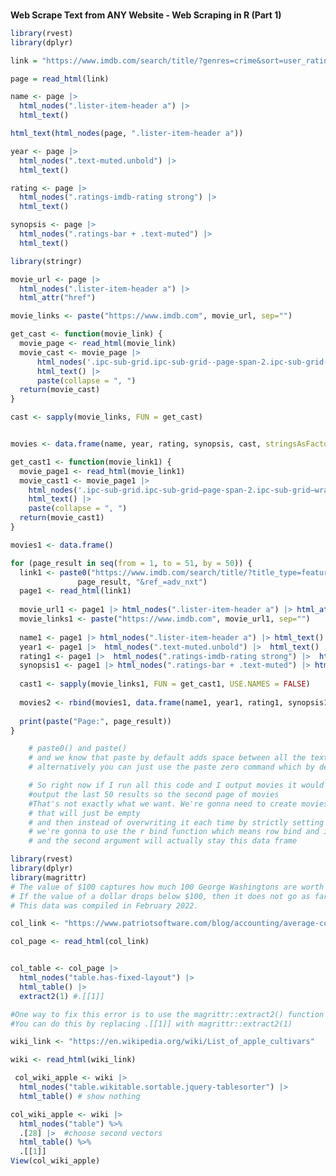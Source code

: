 ### 
**Web Scrape Text from ANY Website - Web Scraping in R (Part 1)**

```{r}
library(rvest)
library(dplyr) 

link = "https://www.imdb.com/search/title/?genres=crime&sort=user_rating,desc&title_type=feature&num_votes=25000,&pf_rd_m=A2FGELUUNOQJNL&pf_rd_p=94365f40-17a1-4450-9ea8-01159990ef7f&pf_rd_r=H6SXRY7XYD85NCBA0HCR&pf_rd_s=right-6&pf_rd_t=15506&pf_rd_i=top&ref_=chttp_gnr_6"

page = read_html(link)

name <- page |>
  html_nodes(".lister-item-header a") |>
  html_text()

html_text(html_nodes(page, ".lister-item-header a"))

year <- page |> 
  html_nodes(".text-muted.unbold") |> 
  html_text()

rating <- page |> 
  html_nodes(".ratings-imdb-rating strong") |> 
  html_text()

synopsis <- page |>
  html_nodes(".ratings-bar + .text-muted") |>
  html_text()

```

```{r}
library(stringr)

movie_url <- page |>
  html_nodes(".lister-item-header a") |>
  html_attr("href")

movie_links <- paste("https://www.imdb.com", movie_url, sep="")

get_cast <- function(movie_link) {
  movie_page <- read_html(movie_link)
  movie_cast <- movie_page |>
      html_nodes('.ipc-sub-grid.ipc-sub-grid--page-span-2.ipc-sub-grid--wraps-at-above-l.ipc-shoveler__grid > div > div > a') |>
      html_text() |>
      paste(collapse = ", ")
  return(movie_cast)
}

cast <- sapply(movie_links, FUN = get_cast)


movies <- data.frame(name, year, rating, synopsis, cast, stringsAsFactors = FALSE)
```

```{r}

get_cast1 <- function(movie_link1) {
  movie_page1 <- read_html(movie_link1)
  movie_cast1 <- movie_page1 |>
    html_nodes('.ipc-sub-grid.ipc-sub-grid–page-span-2.ipc-sub-grid–wraps-at-above-l.ipc-shoveler__grid > div > div > a') |>
    html_text() |>
    paste(collapse = ", ")
  return(movie_cast1)
}

movies1 <- data.frame()

for (page_result in seq(from = 1, to = 51, by = 50)) {
  link1 <- paste0("https://www.imdb.com/search/title/?title_type=feature&num_votes=25000,&genres=horror&sort=user_rating,desc&start=", 
               page_result, "&ref_=adv_nxt")
  page1 <- read_html(link1)
  
  movie_url1 <- page1 |> html_nodes(".lister-item-header a") |> html_attr("href")
  movie_links1 <- paste("https://www.imdb.com", movie_url1, sep="")
  
  name1 <- page1 |> html_nodes(".lister-item-header a") |> html_text()
  year1 <- page1 |>  html_nodes(".text-muted.unbold") |>  html_text()
  rating1 <- page1 |>  html_nodes(".ratings-imdb-rating strong") |>  html_text()
  synopsis1 <- page1 |> html_nodes(".ratings-bar + .text-muted") |> html_text()
  
  cast1 <- sapply(movie_links1, FUN = get_cast1, USE.NAMES = FALSE)
  
  movies2 <- rbind(movies1, data.frame(name1, year1, rating1, synopsis1, cast1, stringsAsFactors = FALSE))
  
  print(paste("Page:", page_result))
}               
```

```{r}
    # paste0() and paste()
    # and we know that paste by default adds space between all the text and we'd have to add this sep equals quotes 
    # alternatively you can just use the paste zero command which by default will get rid of spaces between the strings that you're trying to concatenate

    # So right now if I run all this code and I output movies it would actually only
    #output the last 50 results so the second page of movies
    #That's not exactly what we want. We're gonna need to create movies1 data.frame,
    # that will just be empty
    # and then instead of overwriting it each time by strictly setting it equal to a data frame
    # we're gonna to use the r bind function which means row bind and it'll take first argument will be movies1,
    # and the second argument will actually stay this data frame
```

```{r}
library(rvest)
library(dplyr)
library(magrittr)
# The value of $100 captures how much 100 George Washingtons are worth in the state.
# If the value of a dollar drops below $100, then it does not go as far in that state. 
# This data was compiled in February 2022.  

col_link <- "https://www.patriotsoftware.com/blog/accounting/average-cost-living-by-state/"

col_page <- read_html(col_link)


col_table <- col_page |>
  html_nodes("table.has-fixed-layout") |>
  html_table() |>
  extract2(1) #.[[1]]

#One way to fix this error is to use the magrittr::extract2() function instead of the [[]] operator to extract the first element of the list.
#You can do this by replacing .[[1]] with magrittr::extract2(1)

wiki_link <- "https://en.wikipedia.org/wiki/List_of_apple_cultivars"

wiki <- read_html(wiki_link)

 col_wiki_apple <- wiki |>
  html_nodes("table.wikitable.sortable.jquery-tablesorter") |>
  html_table() # show nothing

col_wiki_apple <- wiki |>
  html_nodes("table") %>%
  .[28] |>  #choose second vectors
  html_table() %>%
  .[[1]]
View(col_wiki_apple)
```
